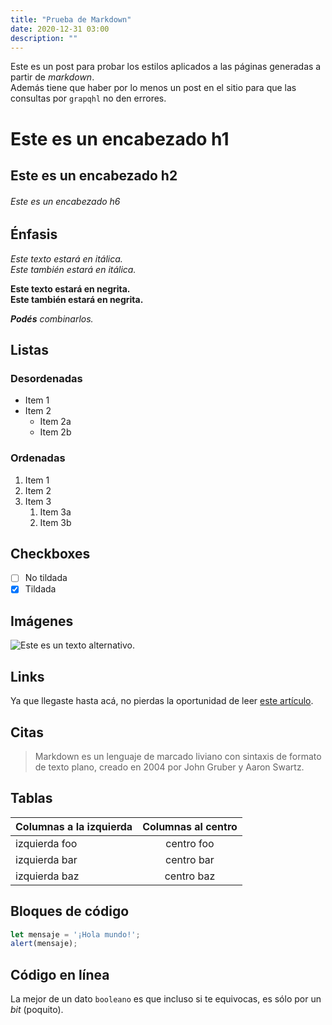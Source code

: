 ```yaml
---
title: "Prueba de Markdown"
date: 2020-12-31 03:00
description: ""
---
```



Este es un post para probar los estilos aplicados a las páginas generadas a partir de _markdown_.  
Además tiene que haber por lo menos un post en el sitio para que las consultas por `grapqhl` no den errores.  

# Este es un encabezado h1
## Este es un encabezado h2 
###### Este es un encabezado h6

## Énfasis

*Este texto estará en itálica.*  
_Este también estará en itálica._

**Este texto estará en negrita.**  
__Este también estará en negrita.__

_**Podés** combinarlos._

## Listas

### Desordenadas

* Item 1
* Item 2
    * Item 2a
    * Item 2b

### Ordenadas

1. Item 1
1. Item 2
1. Item 3
    1. Item 3a
    1. Item 3b

## Checkboxes

- [ ] No tildada
- [x] Tildada

## Imágenes

![Este es un texto alternativo.](/image/sample.png "Esta es una imágen de muestra.")

## Links

Ya que llegaste hasta acá, no pierdas la oportunidad de leer [este artículo](https://elgatoylacaja.com/vot-no).

## Citas

> Markdown es un lenguaje de marcado liviano con sintaxis de formato de texto plano, creado en 2004 por John Gruber y Aaron Swartz.

## Tablas

| Columnas a la izquierda  | Columnas al centro |
| ------------------------ |:------------------:|
| izquierda foo            | centro foo         |
| izquierda bar            | centro bar         |
| izquierda baz            | centro baz         |

## Bloques de código

```js
let mensaje = '¡Hola mundo!';
alert(mensaje);
```

## Código en línea

La mejor de un dato `booleano` es que incluso si te equivocas, es sólo por un _bit_ (poquito).
